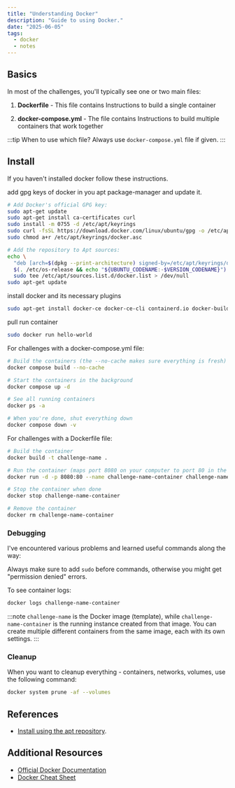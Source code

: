 ```yaml
---
title: "Understanding Docker"
description: "Guide to using Docker."
date: "2025-06-05"
tags: 
  - docker
  - notes
---
```


## Basics

In most of the challenges, you'll typically see one or two main files:

1. **Dockerfile** - This file contains Instructions to build a single container

2. **docker-compose.yml** - The file contains Instructions to build multiple containers that work together

:::tip
When to use which file? Always use `docker-compose.yml` file if given.
:::

## Install

If you haven't installed docker follow these instructions.

add gpg keys of docker in you apt package-manager and update it.

```bash
# Add Docker's official GPG key:
sudo apt-get update
sudo apt-get install ca-certificates curl
sudo install -m 0755 -d /etc/apt/keyrings
sudo curl -fsSL https://download.docker.com/linux/ubuntu/gpg -o /etc/apt/keyrings/docker.asc
sudo chmod a+r /etc/apt/keyrings/docker.asc

# Add the repository to Apt sources:
echo \
  "deb [arch=$(dpkg --print-architecture) signed-by=/etc/apt/keyrings/docker.asc] https://download.docker.com/linux/ubuntu \
  $(. /etc/os-release && echo "${UBUNTU_CODENAME:-$VERSION_CODENAME}") stable" | \
  sudo tee /etc/apt/sources.list.d/docker.list > /dev/null
sudo apt-get update
```
install docker and its necessary plugins

```bash
sudo apt-get install docker-ce docker-ce-cli containerd.io docker-buildx-plugin docker-compose-plugin
```
pull run container

```bash
sudo docker run hello-world
```

For challenges with a docker-compose.yml file:

```bash
# Build the containers (the --no-cache makes sure everything is fresh)
docker compose build --no-cache

# Start the containers in the background
docker compose up -d

# See all running containers
docker ps -a

# When you're done, shut everything down
docker compose down -v
```

For challenges with a Dockerfile file:

```bash
# Build the container
docker build -t challenge-name .

# Run the container (maps port 8080 on your computer to port 80 in the container)
docker run -d -p 8080:80 --name challenge-name-container challenge-name

# Stop the container when done
docker stop challenge-name-container

# Remove the container
docker rm challenge-name-container
```

### Debugging

I've encountered various problems and learned useful commands along the way:

Always make sure to add `sudo` before commands, otherwise you might get "permission denied" errors.

To see container logs:
```bash
docker logs challenge-name-container
```

:::note
`challenge-name` is the Docker image (template), while `challenge-name-container` is the running instance created from that image. You can create multiple different containers from the same image, each with its own settings.
:::

### Cleanup

When you want to cleanup everything - containers, networks, volumes, use the following command:

```bash
docker system prune -af --volumes
```

## References
- [Install using the apt repository](https://docs.docker.com/engine/install/ubuntu/#install-using-the-repository).

## Additional Resources

- [Official Docker Documentation](https://docs.docker.com/)
- [Docker Cheat Sheet](https://docs.docker.com/get-started/docker_cheatsheet.pdf)
